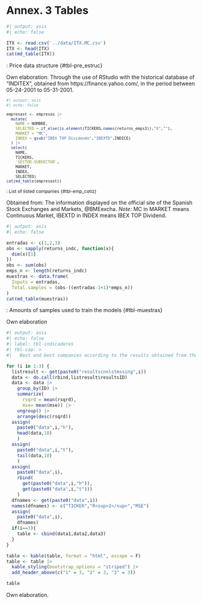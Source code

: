 # Annex. 3 Tables {.unnumbered}

```r
#| output: asis
#| echo: false

ITX <- read.csv('../data/ITX.MC.csv')
ITX <- head(ITX)
cat(md_table(ITX))
```

: Price data structure {#tbl-pre_estruc}

::: figure-caption
Own elaboration: Through the use of RStudio with the historical database of "INDITEX", obtained from https://finance.yahoo.com/, in the period between 05-24-2001 to 05-31-2001.
:::

::: {style="font-size:12px"}
```r
#| output: asis
#| echo: false

empresast <- empresas |>
  mutate(
    NAME = NOMBRE,
    SELECTED = if_else(is.element(TICKERS,names(returns_emps3)),"X",""),
    MARKET = "MC",
    INDEX = gsub("IBEX TOP Dividendo","IBEXTD",INDICE)
  ) |>
  select(
    NAME,
    TICKERS,
    `SECTOR-SUBSECTOR`,
    MARKET,
    INDEX,
    SELECTED)
cat(md_table(empresast))
```

: List of listed companies {#tbl-emp_cotiz}
:::

::: figure-caption
Obtained from: The information displayed on the official site of the Spanish Stock Exchanges and Markets, @BMEexcha. *Note:* MC in MARKET means Continuous Market, IBEXTD in INDEX means IBEX TOP Dividend.
:::

```r
#| output: asis
#| echo: false

entradas <- c(1,2,3)
obs <- sapply(returns_indc, function(x){
  dim(x)[1]
})
obs <- sum(obs)
emps_n <- length(returns_indc)
muestras <- data.frame(
  Inputs = entradas,
  Total.samples = (obs-((entradas-1+1)*emps_n))
)
cat(md_table(muestras))
```

: Amounts of samples used to train the models {#tbl-muestras}

::: figure-caption
Own elaboration
:::

```r
#| output: asis
#| echo: false
#| label: tbl-indicadores
#| tbl-cap: >
#|   Best and best companies according to the results obtained from the calculations of the indicators

for (i in 1:3) {
  listresult <- get(paste0("resultscnnlstmssing",i))
  data <- do.call(rbind,listresult$resultsID)
  data <- data |>
    group_by(ID) |>
    summarize(
      rsqrd = mean(rsqrd),
      mse= mean(mse)) |>
    ungroup() |>
    arrange(desc(rsqrd))
  assign(
    paste0("data",i,"h"),
    head(data,10)
    )
  assign(
    paste0("data",i,"t"),
    tail(data,10)
    )
  assign(
    paste0("data",i),
    rbind(
      get(paste0("data",i,"h")),
      get(paste0("data",i,"t")))
    )
  dfnames <- get(paste0("data",i))
  names(dfnames) <- c("TICKER","R<sup>2</sup>","MSE")
  assign(
    paste0("data",i),
    dfnames)
  if(i==3){
    table <- cbind(data1,data2,data3)
  }
}

table <- kable(table, format = "html", escape = F)
table <- table |>
  kable_styling(bootstrap_options = "striped") |>
  add_header_above(c("1" = 3, "2" = 3, "3" = 3))

table
```

::: figure-caption
Own elaboration.
:::
